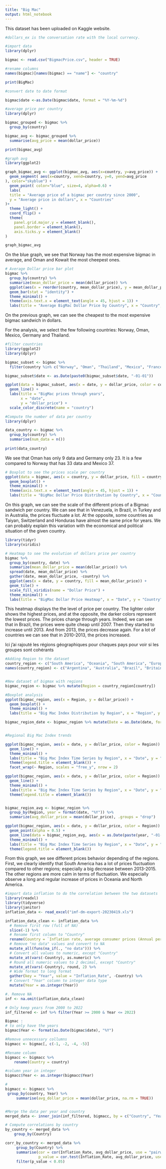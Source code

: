 ```yaml
---
title: "Big Mac"
output: html_notebook
---
```


This dataset has been uploaded on Kaggle website. 

```r
#dollars_ex is the conversation rate with the local currency. 

#import data
library(dplyr)

bigmac <- read.csv("BigmacPrice.csv", header = TRUE)

#rename columns
names(bigmac)[names(bigmac) == "name"] <- "country"

print(BigMac)

#convert date to date format 

bigmac$date <-as.Date(bigmac$date, format = "%Y-%m-%d")

#average price per country
library(dplyr)

bigmac_grouped <- bigmac %>%
  group_by(country)

bigmac_avg <- bigmac_grouped %>%
  summarise(avg_price = mean(dollar_price))

print(bigmac_avg)

#graph avg
library(ggplot2)

graph_bigmac_avg <- ggplot(bigmac_avg, aes(x=country, y=avg_price)) +
  geom_segment( aes(x=country, xend=country, y=0, yend=avg_price
), color="skyblue") +
  geom_point( color="blue", size=4, alpha=0.6) +
  labs(
  title = "Average price of a bigmac per country since 2000",
  y = "Average price in dollars", x = "Countries"
)+
  theme_light() +
  coord_flip() +
  theme(
    panel.grid.major.y = element_blank(),
    panel.border = element_blank(),
    axis.ticks.y = element_blank() 
)

graph_bigmac_avg
```
On the blue graph, we see that Norway has the most expensive bigmac in average, and Oman and Kowait the most cheepest ones. 

```r
# Average Dollar price bar plot
bigmac %>%
  group_by(country) %>%
  summarize(mean_dollar_price = mean(dollar_price)) %>%
  ggplot(aes(x = reorder(country, mean_dollar_price), y = mean_dollar_price, fill = country)) +
  geom_bar(stat = "identity") +
  theme_minimal() +
  theme(axis.text.x = element_text(angle = 45, hjust = 1)) +
  labs(title = "Average BigMac Dollar Price by Country", x = "Country", y = "Average Dollar Price")

```
On the previous graph, we can see the cheapest to the most expensive bigmac sandwich in dollars. 

For the analysis, we select the few following countries: Norway, Oman, Mexico, Germany and Thailand. 

```r
#filter countries
library(ggplot2)
library(dplyr)

bigmac_subset <- bigmac %>% 
  filter(country %in% c("Norway", "Oman", "Thailand", "Mexico", "France"))

bigmac_subset$date <- as.Date(paste0(bigmac_subset$date, "-01-01"))

ggplot(data = bigmac_subset, aes(x = date, y = dollar_price, color = country)) +
  geom_line() +
  labs(title = "BigMac prices through years",
       x = "date",
       y = "dollar_price") +
  scale_color_discrete(name = "country")

#Compute the number of data per country
library(dplyr)

data_country <- bigmac %>% 
  group_by(country) %>% 
  summarise(num_data = n())
  
print(data_country)
```
We see that Oman has only 9 data and Germany only 23. It is a few compared to Norway that has 33 data and Mexico 37. 

```r
# Boxplot to see the prices scale per country
ggplot(data = bigmac, aes(x = country, y = dollar_price, fill = country)) +
  geom_boxplot() +
  theme_minimal() +
  theme(axis.text.x = element_text(angle = 45, hjust = 1)) +
  labs(title = "BigMac Dollar Price Distribution by Country", x = "Country", y = "Dollar Price")

```
On this graph, we can see the scale of the different prices of a Bigmac sandwich per country. We can see that in Venezuela, in Brazil, in Turkey and in Australia, the prices fluctuate a lot. At the opposite, some countries as Taiyan, Switzerland and Honduras have almost the same price for years. We can probably explain this variation with the economical and political situation of the given country. 

```r
library(tidyr)
library(viridis)

# Heatmap to see the evolution of dollars price per country
bigmac %>%
  group_by(country, date) %>%
  summarize(mean_dollar_price = mean(dollar_price)) %>%
  spread(date, mean_dollar_price) %>%
  gather(date, mean_dollar_price, -country) %>%
  ggplot(aes(x = date, y = country, fill = mean_dollar_price)) +
  geom_tile() +
  scale_fill_viridis(name = "Dollar Price") +
  theme_minimal() +
  labs(title = "BigMac Dollar Price Heatmap", x = "Date", y = "Country")

```
This heatmap displays the the level of price per country. The lighter color shows the highest prices, and at the opposite, the darker colors represent the lowest prices. The prices change through years. Indeed, we can see that in Brazil, the prices were quite cheap until 2007. Then they started to increase until 2013. And from 2013, the prices decrease again. For a lot of countries we can see that in 2010-2013, the prices increased. 

Ici j'ai rajouté les régions géographiques pour chaques pays pour voir si les groupes sont cohérants
```r

#Adding Region to the dataset
country_region <- c("South America", "Oceania", "South America", "Europe", "North America", "South America", "Asia", "Europe", "Europe", "Europe", "Asia", "Europe", "Asia", "Asia", "Asia", "Asia", "North America", "Oceania", "Europe", "Europe", "Asia", "Africa", "Asia", "Europe", "Europe", "Asia", "Asia", "North America", "Asia", "Europe", "South America", "Europe", "South America", "Africa", "South America", "Central America", "Asia", "Asia", "Asia", "Europe", "South America", "Asia", "Europe", "Europe", "Europe", "Europe", "Europe", "Europe", "Europe", "Asia", "Europe", "Europe", "Europe", "Europe", "Europe", "Europe", "Asia", "Asia", "Asia", "Asia", "Europe", "Central America", "Central America", "Asia", "Asia", "Europe", "Asia", "Europe", "Asia", "Central America", "Asia", "Asia", "Europe", "Europe", "Europe", "Asia")
names(country_region) <- c("Argentina", "Australia", "Brazil", "Britain", "Canada", "Chile", "China", "Czech Republic", "Denmark", "Euro area", "Hong Kong", "Hungary", "Indonesia", "Israel", "Japan", "Malaysia", "Mexico", "New Zealand", "Poland", "Russia", "Singapore", "South Africa", "South Korea", "Sweden", "Switzerland", "Taiwan", "Thailand", "United States", "Philippines", "Norway", "Peru", "Turkey", "Venezuela", "Egypt", "Colombia", "Costa Rica", "Pakistan", "Saudi Arabia", "Sri Lanka", "Ukraine", "Uruguay", "UAE", "Austria", "Belgium", "Estonia", "Finland", "France", "Germany", "Greece", "India", "Ireland", "Italy", "Netherlands", "Portugal", "Spain", "Lithuania", "Vietnam", "Azerbaijan", "Bahrain", "Croatia", "Guatemala", "Honduras", "Jordan", "Kuwait", "Latvia", "Lebanon", "Moldova", "Nicaragua", "Oman", "Qatar", "Romania", "Slovakia", "Slovenia", "United Arab Emirates")


#New dataset of bigmax with regions
bigmac_region <- bigmac %>% mutate(Region = country_region[country])

#Boxplot analysis
ggplot(bigmac_region, aes(x = Region, y = dollar_price)) +
  geom_boxplot() +
  theme_minimal() +
  labs(title = "Big Mac Index Distribution by Region", x = "Region", y = "Big Mac Index")

bigmac_region_date <- bigmac_region %>% mutate(Date = as.Date(date, format = "%Y-%m-%d"))


#Regional Big Mac Index trends

ggplot(bigmac_region, aes(x = date, y = dollar_price, color = Region)) +
  geom_line() +
  theme_minimal() +
  labs(title = "Big Mac Index Time Series by Region", x = "Date", y = "Big Mac Index") +
  theme(legend.title = element_blank()) +
  facet_wrap(~ Region, scales = "free_y", nrow = 2)

ggplot(bigmac_region, aes(x = date, y = dollar_price, color = Region)) +
  geom_line() +
  theme_minimal() +
  labs(title = "Big Mac Index Time Series by Region", x = "Date", y = "Big Mac Index") +
  theme(legend.title = element_blank())



```

```r
bigmac_region_avg <- bigmac_region %>%
  group_by(Region, year = format(date, "%Y")) %>%
  summarize(avg_dollar_price = mean(dollar_price), .groups = "drop")

ggplot(bigmac_region, aes(x = date, y = dollar_price, color = Region)) +
  geom_point(alpha = 0.5) +
  geom_line(data = bigmac_region_avg, aes(x = as.Date(paste(year, "-01-01", sep = ""), format = "%Y-%m-%d"), y = avg_dollar_price), size = 1.5) +
  theme_minimal() +
  labs(title = "Big Mac Index Time Series by Region", x = "Date", y = "Big Mac Index") +
  theme(legend.title = element_blank())
```

From this graph, we see different prices behavior depending of the regions. First, we clearly identify that South America has a lot of prices fluctuation compared to other regions; especially a big decrease between 2013-2015. The other regions are more calm in terms of fluctuation. We especially observe a long and regular increase of prices in Oceania and North America. 


```r
#import data inflation to do the correlation between the two datasets 
library(readxl)
library(tidyverse)
library(janitor)
inflation_data <- read_excel("imf-dm-export-20230419.xls")
```

```r
inflation_data_clean <- inflation_data %>%
  # Remove first row (full of NA)
  slice(-1) %>%
  # Rename first column to "Country"
  rename(Country = `Inflation rate, average consumer prices (Annual percent change)`) %>%
  # Remove "no data" values and convert to NA
  mutate_all(funs(na_if(., "no data"))) %>%
  # Convert all values to numeric, except "Country"
  mutate_at(vars(-Country), as.numeric) %>%
  # Round all numeric values to 2 decimal, except "Country"
  mutate_at(vars(-Country), round, 2) %>%
  # Wide format to long format
  gather(key = "Year", value = "Inflation_Rate", -Country) %>%
  # Convert "Year" column to integer data type
  mutate(Year = as.integer(Year))
```

```r
#. Remove NA 
inf <- na.omit(inflation_data_clean)

# Only keep years from 2000 to 2022
inf_filtered <- inf %>% filter(Year >= 2000 & Year <= 2022)

Bigmac :
# to only have the years 
bigmac$Year <- format(as.Date(bigmac$date), "%Y")

#Remove unnecessary collumns 
bigmacc <- bigmac[, c(-1, -2, -4, -5)]

#Rename column
bigmacc <- bigmacc %>%
    rename(Country = country)

#column year in integer
bigmacc$Year <- as.integer(bigmacc$Year)

#
bigmacc <- bigmacc %>%
 group_by(country, Year) %>%
     summarise(avg_dollar_price = mean(dollar_price, na.rm = TRUE))


#Merge the data per year and country
merged_data <- inner_join(inf_filtered, bigmacc, by = c("Country", "Year"))

# Compute correlations by country
by_country <- merged_data %>% 
    group_by(Country)

corr_by_country <- merged_data %>%
     group_by(Country) %>%
     summarise(cor = cor(Inflation_Rate, avg_dollar_price, use = "pairwise.complete.obs"),
               p_value = cor.test(Inflation_Rate, avg_dollar_price, use = "pairwise.complete.obs")$p.value) %>%
     filter(p_value < 0.05)
```

